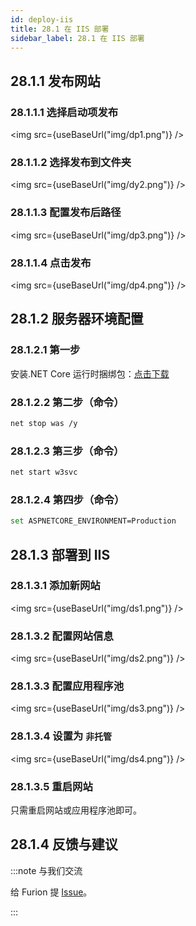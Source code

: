 ```yaml
---
id: deploy-iis
title: 28.1 在 IIS 部署
sidebar_label: 28.1 在 IIS 部署
---
```



## 28.1.1 发布网站

### 28.1.1.1 选择启动项发布

<img src={useBaseUrl("img/dp1.png")} />

### 28.1.1.2 选择发布到文件夹

<img src={useBaseUrl("img/dy2.png")} />

### 28.1.1.3 配置发布后路径

<img src={useBaseUrl("img/dp3.png")} />

### 28.1.1.4 点击发布

<img src={useBaseUrl("img/dp4.png")} />

## 28.1.2 服务器环境配置

### 28.1.2.1 第一步

安装.NET Core 运行时捆绑包：[点击下载](https://dotnet.microsoft.com/permalink/dotnetcore-current-windows-runtime-bundle-installer)

### 28.1.2.2 第二步（命令）

```bash
net stop was /y
```

### 28.1.2.3 第三步（命令）

```bash
net start w3svc
```

### 28.1.2.4 第四步（命令）

```bash
set ASPNETCORE_ENVIRONMENT=Production
```

## 28.1.3 部署到 IIS

### 28.1.3.1 添加新网站

<img src={useBaseUrl("img/ds1.png")} />

### 28.1.3.2 配置网站信息

<img src={useBaseUrl("img/ds2.png")} />

### 28.1.3.3 配置应用程序池

<img src={useBaseUrl("img/ds3.png")} />

### 28.1.3.4 设置为 `非托管`

<img src={useBaseUrl("img/ds4.png")} />

### 28.1.3.5 重启网站

只需重启网站或应用程序池即可。

## 28.1.4 反馈与建议

:::note 与我们交流

给 Furion 提 [Issue](https://gitee.com/dotnetchina/Furion/issues/new?issue)。

:::

